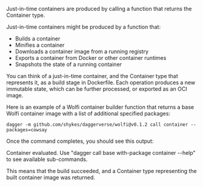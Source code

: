 Just-in-time containers are produced by calling a function that returns the Container type.

Just-in-time containers might be produced by a function that:

- Builds a container
- Minifies a container
- Downloads a container image from a running registry
- Exports a container from Docker or other container runtimes
- Snapshots the state of a running container

You can think of a just-in-time container, and the Container type that represents it, as a build stage in Dockerfile. Each operation produces a new immutable state, which can be further processed, or exported as an OCI image.

Here is an example of a Wolfi container builder function that returns a base Wolfi container image with a list of additional specified packages:

```shell
dagger -m github.com/shykes/daggerverse/wolfi@v0.1.2 call container --packages=cowsay
```

Once the command completes, you should see this output:

Container evaluated. Use "dagger call base with-package container --help" to see available sub-commands.

This means that the build succeeded, and a Container type representing the built container image was returned.
